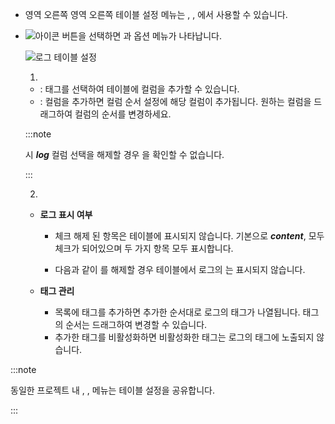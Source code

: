 * <InDoc pages="log-search,aws-log-search,log-exp,aws-log-exp"><LinkImage img="number-03.png" className="ico" /> 영역 오른쪽</InDoc><InDoc pages="log-lt,aws-log-lt"><LinkImage img="number-02.png" className="ico" /> 영역 오른쪽</InDoc> <UI>테이블 설정</UI> 메뉴는 <Cmdname sid="logTail" className="uitext" />, <Cmdname sid="log_search" className="uitext" />, <Cmdname sid="logExplorer" className="uitext" />에서 사용할 수 있습니다. 
  
* ![아이콘](/img/ic-setting.svg) <Cmdname sid="table_settings" className="uitext" /> 버튼을 선택하면 <Cmdname sid="column_settings" className="uitext" />과 <Cmdname sid="ITM08349" className="uitext" /> 옵션 메뉴가 나타납니다. 
    
    ![로그 테이블 설정](/img/log-table-contents-options.png)

    1. <Cmdname sid="column_settings" className="uitext" /> 

    * <Cmdname sid="add_a_column" className="uitext" />: 태그를 선택하여 테이블에 컬럼을 추가할 수 있습니다.
    * <Cmdname sid="column_order_setting" className="uitext" />: 컬럼을 추가하면 컬럼 순서 설정에 해당 컬럼이 추가됩니다. 원하는 컬럼을 드래그하여 컬럼의 순서를 변경하세요.

    :::note 

    <Cmdname sid="add_a_column" className="uitext" /> 시 ***log*** 컬럼 선택을 해제할 경우 <Cmdname sid="ITM08349" className="uitext" />을 확인할 수 없습니다. 

    :::

    2. <Cmdname sid="ITM08349" className="uitext" />

    <ImgLang img='log-table-contents.png' desc='로그 테이블 컨텐츠 설정'/>

    * **로그 표시 여부**
    
      * 체크 해제 된 항목은 테이블에 표시되지 않습니다. 기본으로 ***content***, <Cmdname sid="tag" className="uitext" /> 모두 체크가 되어있으며 두 가지 항목 모두 표시합니다. 

      * 다음과 같이 <Cmdname sid="tag" className="uitext" />를 해제할 경우 테이블에서 로그의 <Cmdname sid="tag" className="uitext" />는 표시되지 않습니다.
      <ImgLang img='log-table-contents-remove-tag.png' desc='로그 테이블 태그 미표시 sc'/>
    
    * **태그 관리**

      * <Cmdname sid="tag_management" className="uitext" /> 목록에 태그를 추가하면 추가한 순서대로 로그의 태그가 나열됩니다. 태그의 순서는 드래그하여 변경할 수 있습니다.
      * 추가한 태그를 비활성화하면 비활성화한 태그는 로그의 태그에 노출되지 않습니다. 

:::note 

동일한 프로젝트 내 <Cmdname sid="side_logTail" className="uitext" />, <Cmdname sid="side_logSearch" className="uitext" />, <Cmdname sid="side_logExplorer" className="uitext" /> 메뉴는 테이블 설정을 공유합니다. 

:::